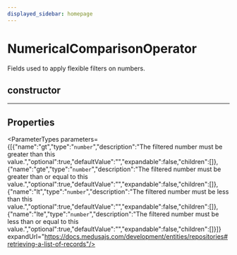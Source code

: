```yaml
---
displayed_sidebar: homepage
---
```



# NumericalComparisonOperator

Fields used to apply flexible filters on numbers.

## constructor

___

## Properties

<ParameterTypes parameters={[{"name":"gt","type":"`number`","description":"The filtered number must be greater than this value.","optional":true,"defaultValue":"","expandable":false,"children":[]},{"name":"gte","type":"`number`","description":"The filtered number must be greater than or equal to this value.","optional":true,"defaultValue":"","expandable":false,"children":[]},{"name":"lt","type":"`number`","description":"The filtered number must be less than this value.","optional":true,"defaultValue":"","expandable":false,"children":[]},{"name":"lte","type":"`number`","description":"The filtered number must be less than or equal to this value.","optional":true,"defaultValue":"","expandable":false,"children":[]}]} expandUrl="https://docs.medusajs.com/development/entities/repositories#retrieving-a-list-of-records"/>
